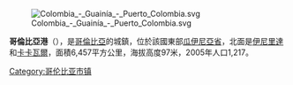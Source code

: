 [[Image:Colombia_-_Guainía_-_Puerto_Colombia.svg|right]]

'''哥倫比亞港'''（{{lang-es|Puerto Colombia}}），是[[哥倫比亞|哥倫比亞]]的城鎮，位於該國東部[[瓜伊尼亞省|瓜伊尼亞省]]，北面是[[伊尼里達|伊尼里達]]和[[卡卡瓦爾|卡卡瓦爾]]，面積6,457平方公里，海拔高度97米，2005年人口1,217。

{{coord|2.72028|N|67.5644|W|source:kolossus-itwiki|display=title}}

{{Colombia-geo-stub}}
[[Category:哥伦比亚市镇|Category:哥伦比亚市镇]]